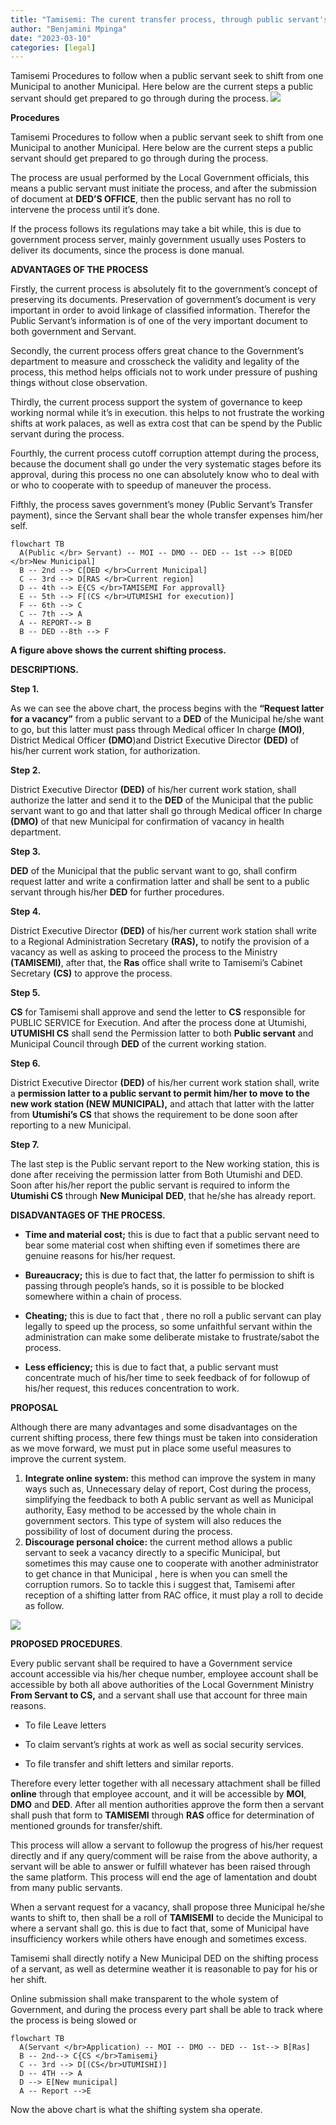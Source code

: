 ```yaml
---
title: "Tamisemi: The curent transfer process, through public servant's application"
author: "Benjamini Mpinga"
date: "2023-03-10"
categories: [legal]
---
```


Tamisemi Procedures to follow when a public servant seek to shift from one Municipal to another Municipal. Here below are the current steps a public servant should get prepared to go through during the process.
![](benja.jpg)

**Procedures**

Tamisemi Procedures to follow when a public servant seek to shift from one Municipal to another Municipal. Here below are the current steps a public servant should get prepared to go through during the process.

The process are usual performed by the Local Government officials, this means a public servant must initiate the process, and after the submission of document at **DED'S OFFICE**, then the public servant has no roll to intervene the process until it's done.

If the process follows its regulations may take a bit while, this is due to government process server, mainly government usually uses Posters to deliver its documents, since the process is done manual.

**ADVANTAGES OF THE PROCESS**

Firstly, the current process is absolutely fit to the government's concept of preserving its documents. Preservation of government's document is very important in order to avoid linkage of classified information. Therefor the Public Servant's information is of one of the very important document to both government and Servant.

Secondly, the current process offers great chance to the Government's department to measure and crosscheck the validity and legality of the process, this method helps officials not to work under pressure of pushing things without close observation.

Thirdly, the current process support the system of governance to keep working normal while it's in execution. this helps to not frustrate the working shifts at work palaces, as well as extra cost that can be spend by the Public servant during the process.

Fourthly, the current process cutoff corruption attempt during the process, because the document shall go under the very systematic stages before its approval, during this process no one can absolutely know who to deal with or who to cooperate with to speedup of maneuver the process.

Fifthly, the process saves government's money (Public Servant's Transfer payment), since the Servant shall bear the whole transfer expenses him/her self.

```mermaid
flowchart TB
  A(Public </br> Servant) -- MOI -- DMO -- DED -- 1st --> B[DED </br>New Municipal]
  B -- 2nd --> C[DED </br>Current Municipal]
  C -- 3rd --> D[RAS </br>Current region]
  D -- 4th --> E{CS </br>TAMISEMI For approvall}
  E -- 5th --> F[(CS </br>UTUMISHI for execution)]
  F -- 6th --> C
  C -- 7th --> A 
  A -- REPORT--> B 
  B -- DED --8th --> F
```

**A figure above shows the current shifting process.**

**DESCRIPTIONS.**

**Step 1.**

As we can see the above chart, the process begins with the **"Request latter for a vacancy"** from a public servant to a **DED** of the Municipal he/she want to go, but this latter must pass through Medical officer In charge **(MOI)**, District Medical Officer **(DMO**)and District Executive Director **(DED)** of his/her current work station, for authorization.

**Step 2.**

District Executive Director **(DED)** of his/her current work station, shall authorize the latter and send it to the **DED** of the Municipal that the public servant want to go and that latter shall go through Medical officer In charge **(DMO)** of that new Municipal for confirmation of vacancy in health department.

**Step 3.**

**DED** of the Municipal that the public servant want to go, shall confirm request latter and write a confirmation latter and shall be sent to a public servant through his/her **DED** for further procedures.

**Step 4.**

District Executive Director **(DED)** of his/her current work station shall write to a Regional Administration Secretary **(RAS),** to notify the provision of a vacancy as well as asking to proceed the process to the Ministry **(TAMISEMI)**, after that, the **Ras** office shall write to Tamisemi's Cabinet Secretary **(CS)** to approve the process.

**Step 5.**

**CS** for Tamisemi shall approve and send the letter to **CS** responsible for PUBLIC SERVICE for Execution. And after the process done at Utumishi, **UTUMISHI CS** shall send the Permission latter to both **Public servant** and Municipal Council through **DED** of the current working station.

**Step 6.**

District Executive Director **(DED)** of his/her current work station shall, write a **permission latter to a public servant to permit him/her to move to the new work station (NEW MUNICIPAL),** and attach that latter with the latter from **Utumishi's CS** that shows the requirement to be done soon after reporting to a new Municipal.

**Step 7.**

The last step is the Public servant report to the New working station, this is done after receiving the permission latter from Both Utumishi and DED. Soon after his/her report the public servant is required to inform the **Utumishi CS** through **New Municipal** **DED**, that he/she has already report.

**DISADVANTAGES OF THE PROCESS.**

-   **Time and material cost;** this is due to fact that a public servant need to bear some material cost when shifting even if sometimes there are genuine reasons for his/her request.

-   **Bureaucracy;** this is due to fact that, the latter fo permission to shift is passing through people's hands, so it is possible to be blocked somewhere within a chain of process.

-   **Cheating;** this is due to fact that , there no roll a public servant can play legally to speed up the process, so some unfaithful servant within the administration can make some deliberate mistake to frustrate/sabot the process.

-   **Less efficiency;** this is due to fact that, a public servant must concentrate much of his/her time to seek feedback of for followup of his/her request, this reduces concentration to work.

**PROPOSAL**

Although there are many advantages and some disadvantages on the current shifting process, there few things must be taken into consideration as we move forward, we must put in place some useful measures to improve the current system.

1.  **Integrate online system:** this method can improve the system in many ways such as, Unnecessary delay of report, Cost during the process, simplifying the feedback to both A public servant as well as Municipal authority, Easy method to be accessed by the whole chain in government sectors. This type of system will also reduces the possibility of lost of document during the process.
2.  **Discourage personal choice:** the current method allows a public servant to seek a vacancy directly to a specific Municipal, but sometimes this may cause one to cooperate with another administrator to get chance in that Municipal , here is when you can smell the corruption rumors. So to tackle this i suggest that, Tamisemi after reception of a shifting latter from RAC office, it must play a roll to decide as follow.

![](bwz.jpg)

**PROPOSED PROCEDURES**.

Every public servant shall be required to have a Government service account accessible via his/her cheque number, employee account shall be accessible by both all above authorities of the Local Government Ministry **From Servant to CS,** and a servant shall use that account for three main reasons.

-   To file Leave letters

-   To claim servant's rights at work as well as social security services.

-   To file transfer and shift letters and similar reports.

Therefore every letter together with all necessary attachment shall be filled **online** through that employee account, and it will be accessible by **MOI**, **DMO** and **DED**. After all mention authorities approve the form then a servant shall push that form to **TAMISEMI** through **RAS** office for determination of mentioned grounds for transfer/shift.

This process will allow a servant to followup the progress of his/her request directly and if any query/comment will be raise from the above authority, a servant will be able to answer or fulfill whatever has been raised through the same platform. This process will end the age of lamentation and doubt from many public servants.

When a servant request for a vacancy, shall propose three Municipal he/she wants to shift to, then shall be a roll of **TAMISEMI** to decide the Municipal to where a servant shall go. this is due to fact that, some of Municipal have insufficiency workers while others have enough and sometimes excess.

Tamisemi shall directly notify a New Municipal DED on the shifting process of a servant, as well as determine weather it is reasonable to pay for his or her shift.

Online submission shall make transparent to the whole system of Government, and during the process every part shall be able to track where the process is being slowed or

```mermaid
flowchart TB
  A(Servant </br>Application) -- MOI -- DMO -- DED -- 1st--> B[Ras]
  B -- 2nd--> C{CS </br>Tamisemi}
  C -- 3rd --> D[(CS</br>UTUMISHI)]
  D -- 4TH --> A
  D --> E[New municipal]
  A -- Report -->E
```

Now the above chart is what the shifting system sha operate.
